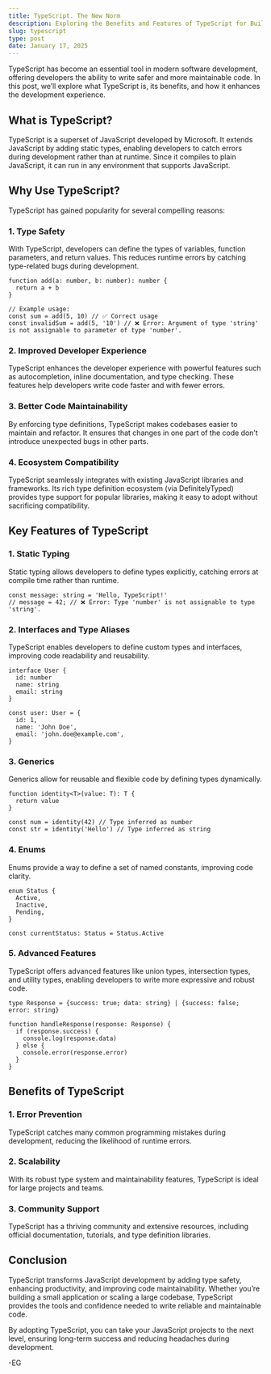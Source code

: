 ```yaml
---
title: TypeScript. The New Norm
description: Exploring the Benefits and Features of TypeScript for Building Scalable Applications.
slug: typescript
type: post
date: January 17, 2025
---
```


TypeScript has become an essential tool in modern software development, offering developers the ability to write safer and more maintainable code. In this post, we’ll explore what TypeScript is, its benefits, and how it enhances the development experience.

## What is TypeScript?

TypeScript is a superset of JavaScript developed by Microsoft. It extends JavaScript by adding static types, enabling developers to catch errors during development rather than at runtime. Since it compiles to plain JavaScript, it can run in any environment that supports JavaScript.

## Why Use TypeScript?

TypeScript has gained popularity for several compelling reasons:

### 1. **Type Safety**

With TypeScript, developers can define the types of variables, function parameters, and return values. This reduces runtime errors by catching type-related bugs during development.

```tsx
function add(a: number, b: number): number {
  return a + b
}

// Example usage:
const sum = add(5, 10) // ✅ Correct usage
const invalidSum = add(5, '10') // ❌ Error: Argument of type 'string' is not assignable to parameter of type 'number'.
```

### 2. **Improved Developer Experience**

TypeScript enhances the developer experience with powerful features such as autocompletion, inline documentation, and type checking. These features help developers write code faster and with fewer errors.

### 3. **Better Code Maintainability**

By enforcing type definitions, TypeScript makes codebases easier to maintain and refactor. It ensures that changes in one part of the code don’t introduce unexpected bugs in other parts.

### 4. **Ecosystem Compatibility**

TypeScript seamlessly integrates with existing JavaScript libraries and frameworks. Its rich type definition ecosystem (via DefinitelyTyped) provides type support for popular libraries, making it easy to adopt without sacrificing compatibility.

## Key Features of TypeScript

### 1. **Static Typing**

Static typing allows developers to define types explicitly, catching errors at compile time rather than runtime.

```tsx
const message: string = 'Hello, TypeScript!'
// message = 42; // ❌ Error: Type 'number' is not assignable to type 'string'.
```

### 2. **Interfaces and Type Aliases**

TypeScript enables developers to define custom types and interfaces, improving code readability and reusability.

```tsx
interface User {
  id: number
  name: string
  email: string
}

const user: User = {
  id: 1,
  name: 'John Doe',
  email: 'john.doe@example.com',
}
```

### 3. **Generics**

Generics allow for reusable and flexible code by defining types dynamically.

```tsx
function identity<T>(value: T): T {
  return value
}

const num = identity(42) // Type inferred as number
const str = identity('Hello') // Type inferred as string
```

### 4. **Enums**

Enums provide a way to define a set of named constants, improving code clarity.

```tsx
enum Status {
  Active,
  Inactive,
  Pending,
}

const currentStatus: Status = Status.Active
```

### 5. **Advanced Features**

TypeScript offers advanced features like union types, intersection types, and utility types, enabling developers to write more expressive and robust code.

```tsx
type Response = {success: true; data: string} | {success: false; error: string}

function handleResponse(response: Response) {
  if (response.success) {
    console.log(response.data)
  } else {
    console.error(response.error)
  }
}
```

## Benefits of TypeScript

### 1. **Error Prevention**

TypeScript catches many common programming mistakes during development, reducing the likelihood of runtime errors.

### 2. **Scalability**

With its robust type system and maintainability features, TypeScript is ideal for large projects and teams.

### 3. **Community Support**

TypeScript has a thriving community and extensive resources, including official documentation, tutorials, and type definition libraries.

## Conclusion

TypeScript transforms JavaScript development by adding type safety, enhancing productivity, and improving code maintainability. Whether you’re building a small application or scaling a large codebase, TypeScript provides the tools and confidence needed to write reliable and maintainable code.

By adopting TypeScript, you can take your JavaScript projects to the next level, ensuring long-term success and reducing headaches during development.

-EG
